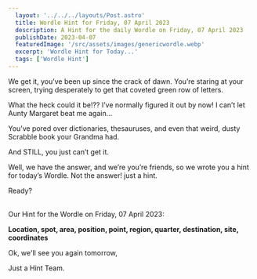 ```yaml
---
  layout: '../../../layouts/Post.astro'
  title: Wordle Hint for Friday, 07 April 2023
  description: A Hint for the daily Wordle on Friday, 07 April 2023
  publishDate: 2023-04-07
  featuredImage: '/src/assets/images/genericwordle.webp'
  excerpt: 'Wordle Hint for Today...'
  tags: ['Wordle Hint']
---
```


  We get it, you’ve been up since the crack of dawn. You’re staring at your screen, trying desperately to get that coveted green row of letters. 

  What the heck could it be!??
  I’ve normally figured it out by now!
  I can’t let Aunty Margaret beat me again… 

  You’ve pored over dictionaries, thesauruses, and even that weird, dusty Scrabble book your Grandma had.

  And STILL, you just can’t get it. 

  Well, we have the answer, and we’re you’re friends, so we wrote you a hint for today’s Wordle.
  Not the answer! just a hint. 

  Ready?<br /><br />

  Our Hint for the Wordle on Friday, 07 April 2023:

  **Location, spot, area, position, point, region, quarter, destination, site, coordinates**

  Ok, we'll see you again tomorrow, 

  Just a Hint Team.
  